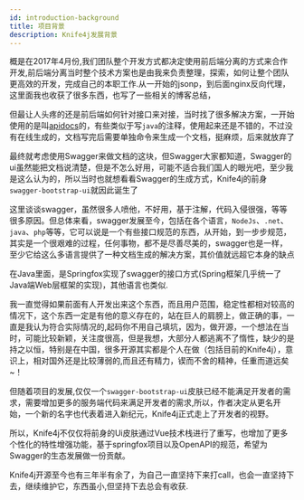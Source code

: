 ```yaml
---
id: introduction-background
title: 项目背景
description: Knife4j发展背景
---
```




概是在2017年4月份,我们团队整个开发方式都决定使用前后端分离的方式来合作开发,前后端分离当时整个技术方案也是由我来负责整理，探索，如何让整个团队更高效的开发，完成自己的本职工作.从一开始的jsonp，到后面nginx反向代理，这里面我也收获了很多东西，也写了一些相关的博客总结，

但最让人头疼的还是前后端如何针对接口来对接，当时找了很多解决方案，一开始使用的是叫[apidocs](http://apidocjs.com/)的，有些类似于写`java`的注释，使用起来还是不错的，不过没有在线生成的，文档写完后需要单独命令来生成一个文档，挺麻烦，后来就放弃了

最终就考虑使用Swagger来做文档的这块，但Swagger大家都知道，Swagger的ui虽然能把文档说清楚，但是不怎么好用，可能不适合我们国人的眼光吧，至少我是这么认为的，所以当时也就想看看Swagger的生成方式，Knife4j的前身`swagger-bootstrap-ui`就因此诞生了

这里谈谈swagger，虽然很多人喷他，不好用，基于注解，代码入侵很强，等等 很多原因。但总体来看，swagger发展至今，包括在各个语言，`NodeJs`、`.net`、`java`、`php`等等，它可以说是一个有些接口规范的东西，从开始，到一步步规范，其实是一个很艰难的过程，任何事物，都不是尽善尽美的，swagger也是一样，至少它给这么多语言提供了一种文档生成的解决方案，其价值就远超它本身的缺点

在Java里面，是Springfox实现了swagger的接口方式(Spring框架几乎统一了Java端Web层框架的实现)，其他语言也类似.

我一直觉得如果前面有人开发出来这个东西，而且用户范围，稳定性都相对较高的情况下，这个东西一定是有他的意义存在的，站在巨人的肩膀上，做正确的事，一直是我认为符合实际情况的,起码你不用自己填坑，因为，做开源，一个想法在当时，可能比较新颖，关注度很高，但是我想，大部分人都逃离不了惰性，缺少的是持之以恒，特别是在中国，很多开源其实都是个人在做（包括目前的Knife4j），意识上，相对国外还是比较薄弱的,而且还有精力，锲而不舍的精神，任重而道远矣~！

但随着项目的发展,仅仅一个`swagger-bootstrap-ui`皮肤已经不能满足开发者的需求，需要增加更多的服务端代码来满足开发者的需求,所以，作者决定从更名开始，一个新的名字也代表着进入新纪元，Knife4j正式走上了开发者的视野。

所以，Knife4j不仅仅将前身的Ui皮肤通过Vue技术栈进行了重写，也增加了更多个性化的特性增强功能，基于springfox项目以及OpenAPI的规范，希望为Swagger的生态发展做一份贡献。

Knife4j开源至今也有三年半有余了，为自己一直坚持下来打call，也会一直坚持下去，继续维护它，东西虽小,但坚持下去总会有收获.